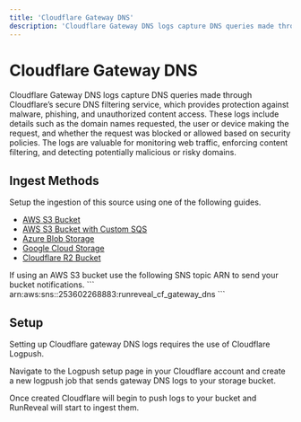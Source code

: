 ```yaml
---
title: 'Cloudflare Gateway DNS'
description: 'Cloudflare Gateway DNS logs capture DNS queries made through Cloudflare’s secure DNS filtering service, which provides protection against malware, phishing, and unauthorized content access. These logs include details such as the domain names requested, the user or device making the request, and whether the request was blocked or allowed based on security policies. The logs are valuable for monitoring web traffic, enforcing content filtering, and detecting potentially malicious or risky domains.'
---
```



# Cloudflare Gateway DNS

Cloudflare Gateway DNS logs capture DNS queries made through Cloudflare’s secure DNS filtering service, which provides protection against malware, phishing, and unauthorized content access. These logs include details such as the domain names requested, the user or device making the request, and whether the request was blocked or allowed based on security policies. The logs are valuable for monitoring web traffic, enforcing content filtering, and detecting potentially malicious or risky domains.

## Ingest Methods

Setup the ingestion of this source using one of the following guides.

- [AWS S3 Bucket](/sources/object-storage/s3)
- [AWS S3 Bucket with Custom SQS](/sources/object-storage/external-s3)
- [Azure Blob Storage](/sources/object-storage/azure)
- [Google Cloud Storage](/sources/object-storage/gcs)
- [Cloudflare R2 Bucket](/sources/object-storage/r2)

<Callout type='info'>
If using an AWS S3 bucket use the following SNS topic ARN to send your bucket notifications.
```
arn:aws:sns:<REGION>:253602268883:runreveal_cf_gateway_dns
```
</Callout>

## Setup

Setting up Cloudflare gateway DNS logs requires the use of Cloudflare Logpush.

Navigate to the Logpush setup page in your Cloudflare account and create a new logpush job that sends gateway DNS logs to your storage bucket.

Once created Cloudflare will begin to push logs to your bucket and RunReveal will start to ingest them.